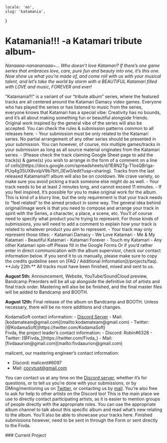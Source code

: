    locale: 'en',
    slug: 'katamania',
}

# Katamania!!! -a Katamari tribute album-

*Nanaaaa-nanananaaa~... Who doesn’t love Katamari? If there’s one game series that embraces love, care, pure fun and beauty into one, it’s this one. Now show us what you’re made of, and come roll with us with your  musical talent, and let’s take the world by storm with a BEAUTIFUL Katamari filled with LOVE and music, FOREVER and ever!*

<WrappableParagraph title="Presentation">
“Katamania!!!” is a variant of  our “tribute album” series, where the featured tracks are all centered around the Katamari Damacy video games. Everyone who has played the series or has listened to music from the series, everyone knows that Katamari has a special vibe: Creativity has no bounds, and it’s all about making something fun or beautiful alongside friends. Original work inspired by the general vibe of the series will also be accepted.
</WrappableParagraph>

<WrappableParagraph title="General KodamaSounds Specific Rules">
    <CtaButton link='/projects/faq' icon='book'>
        <span>You can check the rules & submission patterns common to all releases here.</span>
    </CtaButton>
</WrappableParagraph>

<WrappableParagraph title="Katamania!! Specific Music Rules">
- Your submission must be only related to the Katamari series. No partial arrangement of any other series should be presented in your submission. You can however, of course, mix multiple games/tracks in your submission as long as all source material originates from the Katamari series.
- [Please check the track claiming Google Sheet page to add the track(s) & game(s) you wish to arrange in the form of a comment on a line of cells](https://docs.google.com/spreadsheets/d/1E8N2Tg-T1osQBrlga-PUq4g35UX8vxlpV9b7bH_0Ew0/edit?usp=sharing). Tracks from the last released Katamania!!! album will also be on cooldown. We crave variety, so make sure you avoid picking a track someone else might do as well. 
- Your track needs to be at least 2 minutes long, and cannot exceed 11 minutes.
- If you feel inspired, It’s possible for you to make original work for the album. This is kind of a blurry line, but the only requirement is that your track needs to “feel related” to the aimed product in some way. The general idea behind original/image work is that you need to compose and arrange your track in spirit with the Series, a character, a place, a scene, etc. You’ll of course need to specify what product you’re trying to represent. For those kinds of submissions, you will need to add a comment to explain how your track is related to whatever product you aim to represent.
- Your track may only represent those titles:
    - Katamari Damacy
    - We Love Katamari
    - Me & My Katamari
    - Beautiful Katamari
    - Katamari Forever
    - Touch my Katamari
    - Any other Katamari spin-off
</WrappableParagraph>

<WrappableParagraph title="Track Submission">
<CtaButton link='https://forms.gle/4a2AuEBcZhB6YwDd9' icon='envelope'>
    <span>Please fill in the Google Forms</span>
</CtaButton>
Or if you’d rather enter in direct communication with the album supervisor, check our contact information below. If you send it to us manually, please make sure to copy the credits guideline seen on [FAQ / Additional Information](/projects/faq).
</WrappableParagraph>

<WrappableParagraph title="Deadlines">
**July 22th:** All tracks must have been finished, mixed and sent to us.

**August 5th:** Announcement, Website, YouTube/SoundCloud preview, Bandcamp Preorders will be all up alongside the definitive list of artists and final track order. Mastering will also be be finished, and the final master files will be added to Bandcamp and BOOTH.

**August 12th:** Final release of the album on Bandcamp and BOOTH. Unless necessary, there will be no more additions and changes.
</WrappableParagraph>

<WrappableParagraph title="Contact (Questions / Submissions)">
KodamaSoft contact information:
- <a href="/discord">Discord Server</a> 
- Mail: [kodamateam@gmail.com](mailto:kodamateam@gmail.com)
- Twitter: [@KodamaSoft](https://twitter.com/KodamaSoft)

<br/>
Fivda, the project leader’s contact information:
- Discord: Robin#6328
- Twitter: [@Fivda_](https://twitter.com/Fivda_)
- Mail: [fivdaaurion@gmail.com](mailto:fivdaaurion@gmail.com)

malicent, our mastering engineer’s contact information:
- Discord: malicent#6097
- Mail: [cocytust@gmail.com](mailto:cocytust@gmail.com)

You can contact us at any time on the <a href="/discord">Discord server</a>, whether it’s for questions, or to tell us you’re done with your submissions, or by DMing/mentioning us on [Twitter](https://twitter.com/KodamaSoft), or contacting us by [mail](mailto:kodamateam@gmail.com). You’re also free to ask for help to other artists on the Discord too! This is the main place we use to directly contact participating artists, as it is easier to mention groups of people directly with the appropriate roles. You can use the appropriate album channel to talk about this specific album and read what’s new relating to the album. You’ll also be able to showcase your tracks here. Finished submissions however, need to be sent in through the Form or sent directly to the Fivda.
</WrappableParagraph>

<WrappableParagraph title="Releases Information">
### Current Project
<ProjectInformation slug="katamania" />
</WrappableParagraph>
